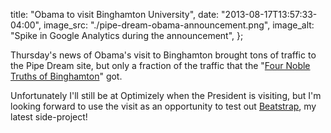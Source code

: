   title: "Obama to visit Binghamton University",
  date: "2013-08-17T13:57:33-04:00",
  image_src: "./pipe-dream-obama-announcement.png",
  image_alt: "Spike in Google Analytics during the announcement",
};

Thursday's news of Obama's visit to Binghamton brought tons of traffic to the Pipe Dream site, but only a fraction of the traffic that the "[Four Noble Truths of Binghamton](http://www.bupipedream.com/opinion/10245/binghamtons-noble-truths-lived/)" got.

Unfortunately I'll still be at Optimizely when the President is visiting, but I'm looking forward to use the visit as an opportunity to test out [Beatstrap](http://beatstrap.me/), my latest side-project!
